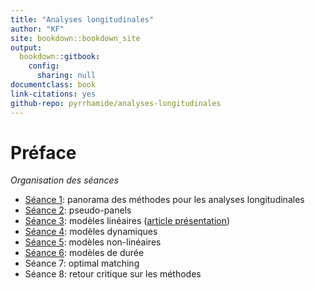 ```yaml
---
title: "Analyses longitudinales"
author: "KF"
site: bookdown::bookdown_site
output: 
  bookdown::gitbook:
    config:
      sharing: null
documentclass: book
link-citations: yes
github-repo: pyrrhamide/analyses-longitudinales
---
```


# Préface {-}

*Organisation des séances*

- [Séance 1](#pano): panorama des méthodes pour les analyses longitudinales
- [Séance 2](#pseudo-panel): pseudo-panels
- [Séance 3](#mod-lin): modèles linéaires ([article présentation](#presentation))
- [Séance 4](#mod-dyn): modèles dynamiques
- [Séance 5](#mod-non-lin): modèles non-linéaires
- [Séance 6](#mod-duree): modèles de durée
- Séance 7: optimal matching
- Séance 8: retour critique sur les méthodes

